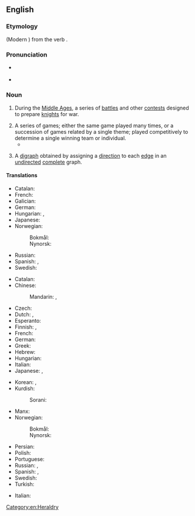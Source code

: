 ==English==
{{wikipedia}}

===Etymology===
{{etyl|fro|en}} {{m|fro|tornoiement}} (Modern {{cog|fr|tournoiement}}) from the verb {{m|fro|tornoier}}.

===Pronunciation===
* {{a|RP}} {{IPA|/ˈtʊənəmənt/|lang=en}}
* {{a|US}} {{IPA|/ˈtʊɹnəmɪnt/|/ˈtɝnəmɪnt/|/ˈtɔɹnəmɪnt/|lang=en}}

===Noun===
{{en-noun}}

# {{lb|en|historical}} During the [[Middle Ages]], a series of [[battle]]s and other [[contest]]s designed to prepare [[knight]]s for war.
# A series of games; either the same game played many times, or a succession of games related by a single theme; played competitively to determine a single winning team or individual.
#* {{quote-text|year=2011|author=Phil McNulty|title=Euro 2012: Montenegro 2-2 England|url=http://news.bbc.co.uk/sport2/hi/football/15195384.stm|passage=England secured their place at Euro 2012 with a scrambled draw in Montenegro - but Wayne Rooney was sent off and will miss the start of the '''tournament'''.}}
# {{lb|en|graph theory}} A [[digraph]] obtained by assigning a [[direction]] to each [[edge]] in an [[undirected]] [[complete]] graph.

====Translations====
{{trans-top|''(historical)'' series of battles}}
* Catalan: {{t+|ca|torneig|m}}
* French: {{t+|fr|tournoi|m}}
* Galician: {{t|gl|torneo|m}}
* German: {{t+|de|Turnier}}
* Hungarian: {{t+|hu|lovagi torna}}, {{t+|hu|torna}}
* Japanese: {{t|ja|馬上槍試合|tr=bajō yari jiai|sc=Jpan}}
* Norwegian:
*: Bokmål: {{t|nb|turnering|m|f}}
*: Nynorsk: {{t|nn|turnering|f}}
{{trans-mid}}
* Russian: {{t+|ru|турни́р|m}}
* Spanish: {{t+|es|torneo|m}}, {{t+|es|justa|f}}
* Swedish: {{t|sv|tornerspel|n}}
{{trans-bottom}}

{{trans-top|series of games}}
* Catalan: {{t+|ca|torneig|m}}
* Chinese:
*: Mandarin: {{t+|cmn|比賽|sc=Hani}}, {{t+|cmn|比赛|tr=bǐsài|sc=Hani}}
* Czech: {{t|cs|turnaj|m}}
* Dutch: {{t+|nl|toernooi|n}}, {{qualifier|Flemish}} {{t+|nl|tornooi|n}}
* Esperanto: {{t|eo|turniro}}
* Finnish: {{t+|fi|turnaus}}, {{t+|fi|turnajaiset}}
* French: {{t+|fr|tournoi|m}}
* German: {{t+|de|Turnier|n}}
* Greek: {{t+|el|πρωτάθλημα|n}}
* Hebrew: {{t|he|טוּרְנִיר |m|tr=turnír}}
* Hungarian: {{t+|hu|torna}}
* Italian: {{t+|it|torneo|m}}
* Japanese: {{t|ja|トーナメント|tr=tōnamento|sc=Jpan}}, {{t+|ja|大会|tr=たいかい, taikai|sc=Jpan}}
{{trans-mid}}
* Korean: {{t|ko|경기 대회}}, {{t|ko|토너먼트}}
* Kurdish:
*: Sorani: {{t+|ku|ده‌وری|sc=ku-Arab}}
* Manx: {{t|gv|yl-chloie|m}}
* Norwegian:
*: Bokmål: {{t|nb|turnering|m|f}}
*: Nynorsk: {{t|nn|turnering|f}}
* Persian: {{t+|fa|تورنمنت|tr=tornement|sc=fa-Arab}}
* Polish: {{t+|pl|turniej|m}}
* Portuguese: {{t+|pt|torneio|m}}
* Russian: {{t+|ru|турни́р|m}}, {{t+|ru|состяза́ние|n}}
* Spanish: {{t+|es|torneo|m}}, {{t+|es|campeonato|m}}
* Swedish: {{t+|sv|turnering|c}}
* Turkish: {{t+|tr|turnuva}}
{{trans-bottom}}

{{trans-top|''(graph theory)''}}
* Italian: {{t+|it|torneo|m}}
{{trans-mid}}
{{trans-bottom}}

[[Category:en:Heraldry]]